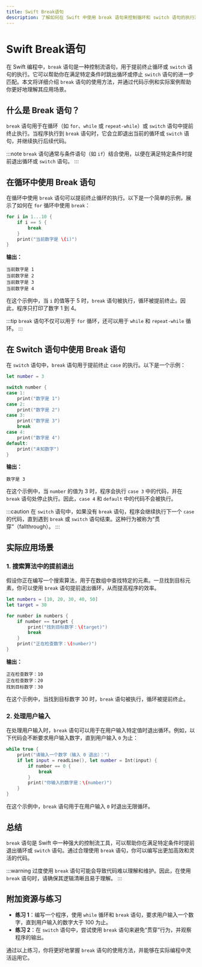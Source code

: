 ```yaml
---
title: Swift Break语句
description: 了解如何在 Swift 中使用 break 语句来控制循环和 switch 语句的执行流程。本文适合初学者，包含代码示例和实际应用场景。
---
```


# Swift Break语句

在 Swift 编程中，`break` 语句是一种控制流语句，用于提前终止循环或 `switch` 语句的执行。它可以帮助你在满足特定条件时跳出循环或停止 `switch` 语句的进一步匹配。本文将详细介绍 `break` 语句的使用方法，并通过代码示例和实际案例帮助你更好地理解其应用场景。

## 什么是 Break 语句？

`break` 语句用于在循环（如 `for`、`while` 或 `repeat-while`）或 `switch` 语句中提前终止执行。当程序执行到 `break` 语句时，它会立即退出当前的循环或 `switch` 语句，并继续执行后续代码。

:::note
`break` 语句通常与条件语句（如 `if`）结合使用，以便在满足特定条件时提前退出循环或 `switch` 语句。
:::

## 在循环中使用 Break 语句

在循环中使用 `break` 语句可以提前终止循环的执行。以下是一个简单的示例，展示了如何在 `for` 循环中使用 `break`：

```swift
for i in 1...10 {
    if i == 5 {
        break
    }
    print("当前数字是 \(i)")
}
```

**输出：**
```
当前数字是 1
当前数字是 2
当前数字是 3
当前数字是 4
```

在这个示例中，当 `i` 的值等于 5 时，`break` 语句被执行，循环被提前终止。因此，程序只打印了数字 1 到 4。

:::tip
`break` 语句不仅可以用于 `for` 循环，还可以用于 `while` 和 `repeat-while` 循环。
:::

## 在 Switch 语句中使用 Break 语句

在 `switch` 语句中，`break` 语句用于提前终止 `case` 的执行。以下是一个示例：

```swift
let number = 3

switch number {
case 1:
    print("数字是 1")
case 2:
    print("数字是 2")
case 3:
    print("数字是 3")
    break
case 4:
    print("数字是 4")
default:
    print("未知数字")
}
```

**输出：**
```
数字是 3
```

在这个示例中，当 `number` 的值为 3 时，程序会执行 `case 3` 中的代码，并在 `break` 语句处停止执行。因此，`case 4` 和 `default` 中的代码不会被执行。

:::caution
在 `switch` 语句中，如果没有 `break` 语句，程序会继续执行下一个 `case` 的代码，直到遇到 `break` 或 `switch` 语句结束。这种行为被称为“贯穿”（fallthrough）。
:::

## 实际应用场景

### 1. 搜索算法中的提前退出

假设你正在编写一个搜索算法，用于在数组中查找特定的元素。一旦找到目标元素，你可以使用 `break` 语句提前退出循环，从而提高程序的效率。

```swift
let numbers = [10, 20, 30, 40, 50]
let target = 30

for number in numbers {
    if number == target {
        print("找到目标数字：\(target)")
        break
    }
    print("正在检查数字：\(number)")
}
```

**输出：**
```
正在检查数字：10
正在检查数字：20
找到目标数字：30
```

在这个示例中，当找到目标数字 30 时，`break` 语句被执行，循环被提前终止。

### 2. 处理用户输入

在处理用户输入时，`break` 语句可以用于在用户输入特定值时退出循环。例如，以下代码会不断要求用户输入数字，直到用户输入 `0` 为止：

```swift
while true {
    print("请输入一个数字（输入 0 退出）：")
    if let input = readLine(), let number = Int(input) {
        if number == 0 {
            break
        }
        print("你输入的数字是：\(number)")
    }
}
```

在这个示例中，`break` 语句用于在用户输入 `0` 时退出无限循环。

## 总结

`break` 语句是 Swift 中一种强大的控制流工具，可以帮助你在满足特定条件时提前退出循环或 `switch` 语句。通过合理使用 `break` 语句，你可以编写出更加高效和灵活的代码。

:::warning
过度使用 `break` 语句可能会导致代码难以理解和维护。因此，在使用 `break` 语句时，请确保其逻辑清晰且易于理解。
:::

## 附加资源与练习

- **练习 1**：编写一个程序，使用 `while` 循环和 `break` 语句，要求用户输入一个数字，直到用户输入的数字大于 100 为止。
- **练习 2**：在 `switch` 语句中，尝试使用 `break` 语句来避免“贯穿”行为，并观察程序的输出。

通过以上练习，你将更好地掌握 `break` 语句的使用方法，并能够在实际编程中灵活运用它。